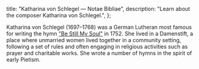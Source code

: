   title: "Katharina von Schlegel — Notae Bibliae",
  description: "Learn about the composer Katharina von Schlegel.",
};

<Initial text="Katharina von Schlegel" />

Ka­tha­ri­na von Schle­gel (1697–1768) was a German Lutheran most famous for writing the hymn ["Be Still My Soul"](/liturgy/music/hymns/be-still-my-soul) in 1752. She lived in a Damenstift, a place where unmarried women lived together in a community setting, following a set of rules and often engaging in religious activities such as prayer and charitable works. She wrote a number of hymns in the spirit of early Pietism.
